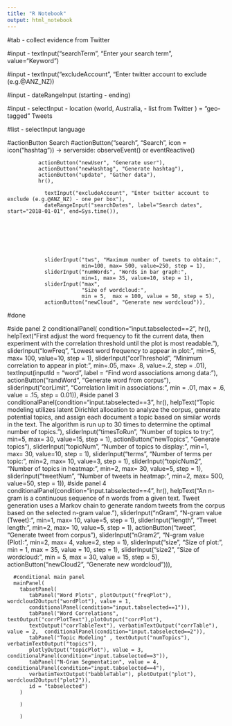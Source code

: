 ```yaml
---
title: "R Notebook"
output: html_notebook
---
```


#tab - collect evidence from Twitter

#input - textInput("searchTerm", "Enter your search term", value="Keyword")

#input - textInput("excludeAccount", "Enter twitter account to exclude (e.g.@ANZ_NZ))

#input - dateRangeInput (starting - ending)



#input -  selectInput - location (world, Australia, - list from Twitter  ) = "geo-tagged" Tweets

#list -  selectInput language




#actionButton Search
#actionButton("search", "Search", icon = icon("hashtag"))  -> serverside:   observeEvent() or eventReactive() 



              

              actionButton("newUser", "Generate user"),
              actionButton("newHashtag", "Generate hashtag"),
              actionButton("update", "Gather data"),
              hr(),

                textInput("excludeAccount", "Enter twitter account to exclude (e.g.@ANZ_NZ) - one per box"),
                dateRangeInput("searchDates", label="Search dates", start="2018-01-01", end=Sys.time()),







                sliderInput("tws", "Maximum number of tweets to obtain:",
                            min=100, max= 500, value=250, step = 1),
                sliderInput("numWords", "Words in bar graph:",
                            min=1, max= 35, value=10, step = 1),
                sliderInput("max",
                            "Size of wordcloud:",
                            min = 5,  max = 100, value = 50, step = 5),
                actionButton("newCloud", "Generate new wordcloud")),


#done


  #side panel 2
        conditionalPanel(
                 condition="input.tabselected==2",
                 hr(),
                 helpText("First adjust the word frequency to fit the current data, 
                 then experiment with the correlation threshold until the plot is most readable."),
                 sliderInput("lowFreq", "Lowest word frequency to appear in plot:", 
                             min=5, max= 100, value=10, step = 1),
                 sliderInput("corThreshold", "Minimum correlation to appear in plot:", 
                             min=.05, max= .8, value=.2, step = .01),
                 textInput(inputId = "word",
                           label = "Find word associations among data:"),
                 actionButton("randWord", "Generate word from corpus"),
                 sliderInput("corLimit",
                             "Correlation limit in associations:",
                             min = .01,  max = .6, value = .15, step = 0.01)),
       #side panel 3
        conditionalPanel(condition="input.tabselected==3",
                 hr(),
                 helpText("Topic modeling utilizes latent Dirichlet allocation to analyze the corpus, 
                 generate potential topics, and assign each document a topic based on similar words in the text. 
                 The algorithm is run up to 30 times to determine the optimal number of topics."),
                 sliderInput("timesToRun", "Number of topics to try:", 
                             min=5, max= 30, value=15, step = 1),
                 actionButton("newTopics", "Generate topics"),
                 sliderInput("topicNum", "Number of topics to display:", 
                             min=1, max= 30, value=10, step = 1),
                 sliderInput("terms", "Number of terms per topic:", 
                             min=2, max= 10, value=3, step = 1),
                 sliderInput("topicNum2", "Number of topics in heatmap:", 
                             min=2, max= 30, value=5, step = 1),
                 sliderInput("tweetNum", "Number of tweets in heatmap:", 
                             min=2, max= 500, value=50, step = 1)),
       #side panel 4
        conditionalPanel(condition="input.tabselected==4",
                         hr(),
                         helpText("An n-gram is a continuous sequence of n words from a given text. 
                         Tweet generation uses a Markov chain to generate random tweets from 
                         the corpus based on the selected n-gram value."),
                         sliderInput("nGram", "N-gram value (Tweet):", 
                                     min=1, max= 10, value=5, step = 1),
                         sliderInput("length", "Tweet length:", 
                                     min=2, max= 10, value=5, step = 1),
                         actionButton("tweet", "Generate tweet from corpus"),
                         sliderInput("nGram2", "N-gram value (Plot):", 
                                     min=2, max= 4, value=2, step = 1),
                         sliderInput("size", "Size of plot:",
                                     min = 1, max = 35, value = 10, step = 1),
                         sliderInput("size2", "Size of wordcloud:",
                                     min = 5, max = 30, value = 15, step = 5),
                         actionButton("newCloud2", "Generate new wordcloud"))),
   
      #conditional main panel
      mainPanel(
        tabsetPanel(
           tabPanel("Word Plots", plotOutput("freqPlot"), wordcloud2Output("wordPlot"), value = 1,  
           conditionalPanel(condition="input.tabselected==1")),
           tabPanel("Word Correlations", textOutput("corrPlotText"),plotOutput("corrPlot"), 
           textOutput("corrTableText"), verbatimTextOutput("corrTable"), value = 2,  conditionalPanel(condition="input.tabselected==2")),
           tabPanel("Topic Modeling" , textOutput("numTopics"), verbatimTextOutput("topics"), 
           plotlyOutput("topicPlot"), value = 3,  conditionalPanel(condition="input.tabselected==3")),
           tabPanel("N-Gram Segmentation", value = 4, conditionalPanel(condition="input.tabselected==4"), 
           verbatimTextOutput("babbleTable"), plotOutput("plot"), wordcloud2Output("plot2")),
           id = "tabselected")
        )
   
        )
   
        )
